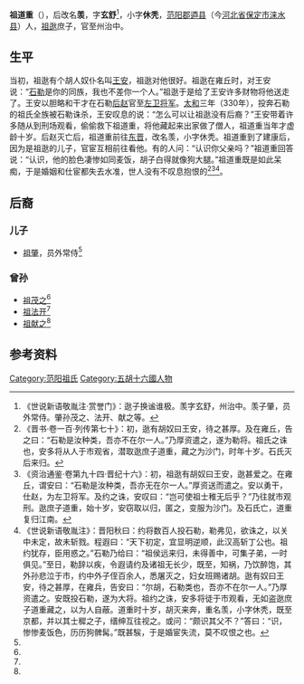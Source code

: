 '''祖道重'''（{{bd|321年||？|catIdx=Z祖}}），后改名'''羡'''，字'''玄舒'''<ref name=autogenerated1>《世说新语敬胤注·赏誉门》：逖子换谧谁极。羡字玄舒，州治中。羡子肇，员外常侍。肇孙茂之、法开、献之等。</ref>，小字'''休秃'''，[[范阳郡|范阳郡]][[逎县|逎县]]（今[[河北省|河北省]][[保定市|保定市]][[涞水县|涞水县]]）人，[[祖逖|祖逖]]庶子，官至州治中。

==生平==
当初，祖逖有个胡人奴仆名叫[[王安_(十六国)|王安]]，祖逖对他很好。祖逖在雍丘时，对王安说：“[[石勒|石勒]]是你的同族，我也不差你一个人。”祖逖于是给了王安许多财物将他送走了。王安以胆略和干才在石勒[[后赵|后赵]]官至[[左卫将军|左卫将军]]。[[太和_(后赵)|太和]]三年（330年），投奔石勒的祖氏全族被石勒诛杀，王安叹息的说：“怎么可以让祖逖没有后裔？”王安带着许多随从到刑场观看，偷偷救下祖道重，将他藏起来出家做了僧人，祖道重当年才虚龄十岁。后赵灭亡后，祖道重前往[[东晋|东晋]]，改名羡，小字休秃。祖道重到了建康后，因为是祖逖的儿子，官宦互相前往看他。有的人问：“认识你父亲吗？”祖道重回答说：“认识，他的脸色凄惨如同麦饭，胡子白得就像狗大腿。”祖道重既是如此呆痴，于是婚姻和仕宦都失去水准，世人没有不叹息抱恨的<ref>《晋书·卷一百·列传第七十》：初，逖有胡奴曰王安，待之甚厚。及在雍丘，告之曰：“石勒是汝种类，吾亦不在尔一人。”乃厚资遣之，遂为勒将。祖氏之诛也，安多将从人于市观省，潜取逖庶子道重，藏之为沙门，时年十岁。石氏灭后来归。</ref><ref>《资治通鉴·卷第九十四·晋纪十六》：初，祖逖有胡奴曰王安，逖甚爱之。在雍丘，谓安曰：“石勒是汝种类，吾亦无在尔一人。”厚资送而遣之。安以勇干，仕赵，为左卫将军。及约之诛，安叹曰：“岂可使祖士稚无后乎？”乃往就市观刑。逖庶子道重，始十岁，安窃取以归，匿之，变服为沙门。及石氏亡，道重复归江南。</ref><ref>《世说新语敬胤注》：晋阳秋曰：约将数百人投石勒，勒弗见，欲诛之，以关中未定，故未斩戮。程遐曰：“天下初定，宜显明逆顺，此汉高斩丁公也。祖约犹存，臣用惑之。”石勒乃给曰：“祖侯远来归，未得善中，可集子弟，一时俱见。”至日，勒辞以疾，令遐请约及诸祖无长少，既至，知祸，乃饮醉饱，其外孙悲泣于市，约中外子侄百余人，悉屠灭之，妇女班赐诸胡。逖有奴曰王安，待之甚厚，在雍兵，告安曰：“尔胡，石勒类也，吾亦不在尔一人。”乃厚资遣之。安既投石勒，遂为大将。祖约之诛，安多将徒于市观看，无如盗逖庶子道重藏之，以为人自蔽。道重时十岁，胡灭来奔，重名羡，小字休秃，既至京都，并以其士穉之子，缙绅互往视之。或问：“颇识其父不？”答曰：“识，惨惨麦饭色，历历狗髀髯。”既甚騃，于是婚宦失流，莫不叹恨之也。</ref>。

==后裔==
===儿子===
*[[祖肇|祖肇]]，员外常侍<ref name=autogenerated1 />

===曾孙===
*[[祖茂之|祖茂之]]<ref name=autogenerated1 />
*[[祖法开|祖法开]]<ref name=autogenerated1 />
*[[祖献之|祖献之]]<ref name=autogenerated1 />

==参考资料==
{{reflist}}

[[Category:范阳祖氏|Category:范阳祖氏]]
[[Category:五胡十六國人物|Category:五胡十六國人物]]